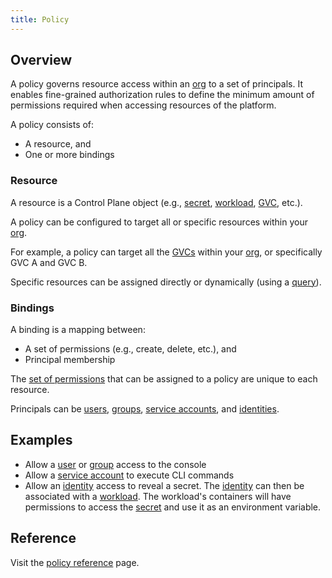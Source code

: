 ```yaml
---
title: Policy
---
```


## Overview

A policy governs resource access within an [org](/reference/org) to a set of principals. It enables fine-grained authorization rules to define the minimum amount of permissions required when accessing resources of the platform.

A policy consists of:

- A resource, and
- One or more bindings

### Resource

A resource is a Control Plane object (e.g., [secret](/reference/secret), [workload](/concepts/workload), [GVC](/reference/gvc), etc.).

A policy can be configured to target all or specific resources within your [org](/reference/org).

For example, a policy can target all the [GVCs](/reference/gvc) within your [org](/reference/org), or specifically GVC A and GVC B.

Specific resources can be assigned directly or dynamically (using a [query](/reference/misc#tags)).

### Bindings

A binding is a mapping between:

- A set of permissions (e.g., create, delete, etc.), and
- Principal membership

The [set of permissions](/reference/policy#permissions) that can be assigned to a policy are unique to each resource.

Principals can be [users](/reference/user), [groups](/reference/group), [service accounts](/reference/serviceaccount), and [identities](/reference/identity).

## Examples

- Allow a [user](/reference/user) or [group](/reference/group) access to the console
- Allow a [service account](/reference/serviceaccount) to execute CLI commands
- Allow an [identity](/reference/identity) access to reveal a secret. The [identity](/reference/identity) can then be associated with a [workload](/concepts/workload). The workload's containers will have permissions to access the [secret](/reference/secret) and use it as an environment variable.

## Reference

Visit the [policy reference](/reference/policy) page.

